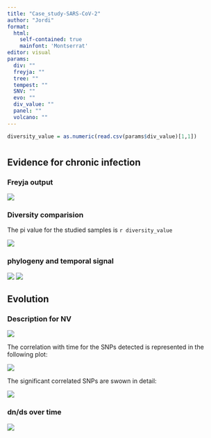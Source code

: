 ```yaml
---
title: "Case_study-SARS-CoV-2"
author: "Jordi"
format: 
  html: 
    self-contained: true
    mainfont: 'Montserrat'
editor: visual
params:
  div: ""
  freyja: ""
  tree: ""
  tempest: ""
  SNV: ""
  evo: ""
  div_value: ""
  panel: ""
  volcano: ""
---
```

<head>
  <link rel="preconnect" href="https://fonts.googleapis.com">
  <link rel="preconnect" href="https://fonts.gstatic.com" crossorigin>
  <link href="https://fonts.googleapis.com/css2?family=Montserrat&display=swap" rel="stylesheet">
</head>
```r
diversity_value = as.numeric(read.csv(params$div_value)[1,1])
```
# {style="text-align: justify"}

## Evidence for chronic infection 

### Freyja output

![](`r params$freyja`)

### Diversity comparision

The pi value for the studied samples is ``r diversity_value``

![](`r params$div`)

### phylogeny and temporal signal

![](`r params$tree`)
![](`r params$tempest`)

## Evolution

### Description for NV 

![](`r params$SNV`)

The correlation with time for the SNPs detected is represented in the following plot:

![](`r params$volcano`)

The significant correlated SNPs are swown in detail:

![](`r params$panel`)

### dn/ds over time

![](`r params$evo`)



